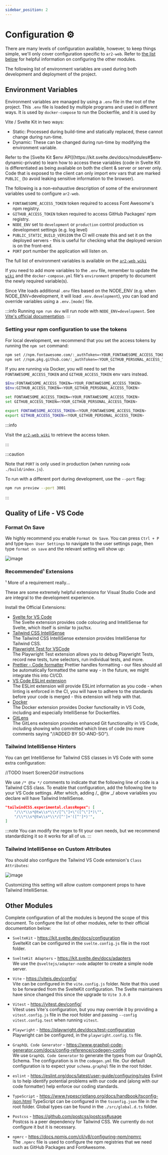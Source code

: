 ```yaml
---
sidebar_position: 2
---
```



# Configuration ⚙️

There are many levels of configuration available, however, to keep things simple, we'll only cover configuration specific
to `ar2-web`. Refer to [the list below](#other-modules) for helpful information on configuring the other modules.

The following list of environment variables are used during both development and deployment of the project.

## Environment Variables

Environment variables are managed by using a `.env` file in the root of the project. This `.env` file is loaded by
multiple programs and used in different ways. It is used by `docker-compose` to run the Dockerfile, and it is used by

Vite / Svelte Kit in two ways:

-   Static: Processed during build-time and statically replaced, these cannot change during run-time.
-   Dynamic: These can be changed during run-time by modifying the environment variable.

Refer to the [Svelte Kit $env API](https://kit.svelte.dev/docs/modules#$env-dynamic-private) to learn how to access these variables (code in Svelte Kit
is differentiated as being available on both the client & server or server only. Code that is exposed to the client can only import env vars
that are marked `PUBLIC_` (to avoid leaking sensitive information to the browser).

The following is a non-exhaustive description of some of the environment variables used to configure `ar2-web`.

-   `FONTAWESOME_ACCESS_TOKEN` token required to access Font Awesome's npm registry.
-   `GITHUB_ACCESS_TOKEN` token required to access GitHub Packages' npm registry.
-   `NODE_ENV` set to `development` or `production` control production vs development settings (e.g. log level)
-   `PUBLIC_STATIC_BUILD_VERSION` the CI will create this and set it on the deployed servers - this is useful for checking what the deployed version is on the front-end.
-   `PORT` port number the application will listen on.

The full list of environment variables is available on the
[`ar2-web wiki`](https://github.com/mssfoobar/ar2-web/wiki/Environment-Variables)

If you need to add more variables to the `.env` file, remember to update the [`wiki`](https://github.com/mssfoobar/ar2-web/wiki/) and the
`docker-compose.yml` file's `environment` property to document the newly required variable(s).

Since Vite loads additional `.env` files based on the NODE_ENV (e.g. when NODE_ENV=development, it will load `.env.development`),
you can load and override variables using a `.env.[mode]` file.

:::info
Running `npm run dev` will run node with `NODE_ENV=development`.
See [Vite's official documentation](https://vitejs.dev/guide/env-and-mode.html#modes).
:::

### Setting your npm configuration to use the tokens

For local development, we recommend that you set the access tokens by running the `npm set` command:

```bash
npm set //npm.fontawesome.com/:_authToken=<YOUR_FONTAWESOME_ACCESS_TOKEN>
npm set //npm.pkg.github.com/:_authToken=<YOUR_GITHUB_PERSONAL_ACCESS_TOKEN>
```

If you are running via Docker, you will need to set the `FONTAWESOME_ACCESS_TOKEN` and `GITHUB_ACCESS_TOKEN` env vars instead.

<Tabs>
<TabItem value="Windows PowerShell" label="Windows (PowerShell)" default>

```bash
$Env:FONTAWESOME_ACCESS_TOKEN=<YOUR_FONTAWESOME_ACCESS_TOKEN>
$Env:GITHUB_ACCESS_TOKEN=<YOUR_GITHUB_PERSONAL_ACCESS_TOKEN>
```

</TabItem>
<TabItem value="Windows CMD" label="Windows (cmd)">

```bash
set FONTAWESOME_ACCESS_TOKEN=<YOUR_FONTAWESOME_ACCESS_TOKEN>
set GITHUB_ACCESS_TOKEN=<YOUR_GITHUB_PERSONAL_ACCESS_TOKEN>
```

</TabItem>
<TabItem value="Linux" label="Linux">

```bash
export FONTAWESOME_ACCESS_TOKEN=<YOUR_FONTAWESOME_ACCESS_TOKEN>
export GITHUB_ACCESS_TOKEN=<YOUR_GITHUB_PERSONAL_ACCESS_TOKEN>
```

</TabItem>
</Tabs>

:::info

Visit the [`ar2-web wiki`](https://github.com/mssfoobar/ar2-web/wiki/Sensitive-Tokens) to retrieve the access token.

:::

:::caution

Note that `PORT` is only used in production (when running `node ./build/index.js`).

To run with a different port during development, use the `--port` flag:

```bash
npm run preview --port 3001
```

:::

## Quality of Life - VS Code

### Format On Save

We highly recommend you enable `Format On Save`. You can press `Ctrl + P` and type `Open User Settings` to
navigate to the user settings page, then type `format on save` and the relevant setting will show up:

![image](https://user-images.githubusercontent.com/5701052/183503355-8ab5908f-6251-4749-b94c-33da297b0d84.png)

### Recommended¹ Extensions

¹ More of a requirement really...

These are some extremely helpful extensions for Visual Studio Code and are integral to the development experience.

Install the Official Extensions:

-   [Svelte for VS Code](https://marketplace.visualstudio.com/items?itemName=svelte.svelte-vscode)  
    The Svelte extension provides code colouring and IntelliSense for Svelte, which itself is similar to jsx/tsx.
-   [Tailwind CSS IntelliSense](https://marketplace.visualstudio.com/items?itemName=bradlc.vscode-tailwindcss)  
    The Tailwind CSS IntelliSense extension provides IntelliSense for Tailwind CSS.
-   [Playwright Test for VSCode](https://marketplace.visualstudio.com/items?itemName=ms-playwright.playwright)  
    The Playwright Test extension allows you to debug Playwright Tests, record new tests, tune selectors, run
    individual tests, and more.
-   [Prettier - Code formatter](https://marketplace.visualstudio.com/items?itemName=esbenp.prettier-vscode)
    Prettier handles formatting - our files should all be automatically formatted the same way - in the future, we
    might integrate this into CI/CD.
-   [VS Code ESLint extension](https://marketplace.visualstudio.com/items?itemName=dbaeumer.vscode-eslint)  
    The ESLint extension will provide ESLint information as you code - when linting is enforced in the CI, you will
    have to adhere to the standards before your code is merged - this extension will help with that.
-   [Docker](https://marketplace.visualstudio.com/items?itemName=ms-azuretools.vscode-docker)  
    The Docker extension provides Docker functionality in VS Code, including and especially IntelliSense for
    Dockerfiles.
-   [GitLens](https://marketplace.visualstudio.com/items?itemName=eamodio.gitlens)  
    The GitLens extension provides enhanced Git functionality in VS Code, including showing who committed which lines
    of code (no more comments saying "//ADDED BY SO-AND-SO").

### Tailwind IntelliSense Hinters

You can get IntelliSense for Tailwind CSS classes in VS Code with some extra configuration:

//TODO Insert Screen2Gif instructions

We use `/* @tw */` comments to indicate that the following line of code is a Tailwind CSS class. To enable that
configuration, add the following line to your VS Code settings. After which, adding /_ @tw _/ above variables you
declare will have Tailwind IntelliSense.

```json
"tailwindCSS.experimental.classRegex": [
    "/\\*\\s*@tw\\s*\\*/[^\"]+\"([^\"]*)\"",
    "/\\*\\s*@tw\\s*\\*/[^']+'([^']*)'",
]
```

:::note
You can modify the regex to fit your own needs, but we recommend standardizing it so it works for all of us.
:::

### Tailwind IntelliSense on Custom Attributes

You should also configure the Tailwind VS Code extension's `Class Attributes`:

![image](https://user-images.githubusercontent.com/5701052/183502683-68957638-d54f-4da1-b60d-151c694ae83c.png)

Customizing this setting will allow custom component props to have Tailwind IntelliSense.

## Other Modules

Complete configuration of all the modules is beyond the scope of this document. To configure the list of other modules,
refer to their official documentation below:

-   `SvelteKit` - https://kit.svelte.dev/docs/configuration  
     SvelteKit can be configured in the `svelte.config.js` file in the root folder.

-   `SvelteKit Adapters` - https://kit.svelte.dev/docs/adapters  
     We use the `@sveltejs/adapter-node` adapter to create a simple node server.

-   `Vite` - https://vitejs.dev/config/  
     Vite can be configured in the `vite.config.js` folder. Note that this used to be forwarded from the SvelteKit
    configuration. The Svelte maintainers have since changed this since the upgrade to `Vite 3.0.0`

-   `Vitest` - https://vitest.dev/config/  
     Vitest uses Vite's configuration, but you may override it by providing a `vitest.config.js` file in the root
    folder and passing `--config vitest.config.test` when running `vitest`.
-   `Playwright` - https://playwright.dev/docs/test-configuration  
     Playwright can be configured, in the `playwright.config.ts` file.

-   `GraphQL Code Generator` - https://www.graphql-code-generator.com/docs/config-reference/codegen-config  
    We use `GraphQL Code Generator` to generate the types from our GraphQL Schema. The configuration is in the
    `codegen.yml` file. Our default configuration is to expect your `schema.graphql` file in the root folder.

-   `eslint` - https://eslint.org/docs/latest/user-guide/configuring/rules
    Eslint is to help identify potential problems with our code and (along with our code formatter) help enforce our
    coding standards.
-   `TypeScript` - https://www.typescriptlang.org/docs/handbook/tsconfig-json.html
    TypeScript can be configured in the `tsconfig.json` file in the root folder.
    Global types can be found in the `./src/global.d.ts` folder.

-   `Postcss` - https://github.com/postcss/postcss#usage  
     Postcss is a peer dependency for Tailwind CSS. We currently do not configure it but it is necessary.

-   `npmrc` - https://docs.npmjs.com/cli/v8/configuring-npm/npmrc  
     The `.npmrc` file is used to configure the npm registries that we need such as GitHub Packages and FontAwesome.

